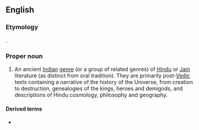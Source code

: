 ==English==
{{wikipedia|Puranas}}

===Etymology===
{{bor|en|sa|पुराण|tr=purāṇá||stories of ancient times told in a new manner}}.

===Proper noun===
{{en-proper noun|Puranas}}

# {{lb|en|Hinduism}} An ancient [[Indian]] [[genre]] (or a group of related genres) of [[Hindu]] or [[Jain]] literature (as distinct from oral tradition). They are primarily post-[[Vedic]] texts containing a narrative of the history of the Universe, from creation to destruction, genealogies of the kings, heroes and demigods, and descriptions of Hindu cosmology, philosophy and geography.

====Derived terms====
* {{l|en|Puranic}}

{{rfc|en}}